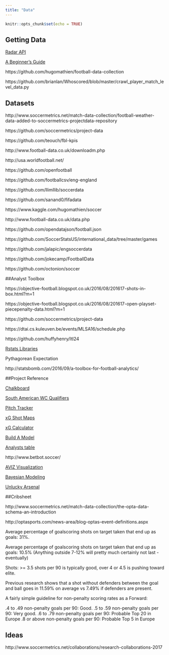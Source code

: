 ```yaml
---
title: "Data"
---
```


```r
knitr::opts_chunk$set(echo = TRUE)
```

## Getting Data

[Radar API](http://developer.sportradar.com/files/indexSoccer.html#soccer-api-v3)

[A Beginner's Guide](https://sportsdatachallenge.wordpress.com/2016/09/21/a-total-beginners-guide-to-web-scraping-football-data-part-1/)

https://github.com/hugomathien/football-data-collection

https://github.com/brianlan/Whoscored/blob/master/crawl_player_match_level_data.py

## Datasets

http://www.soccermetrics.net/match-data-collection/football-weather-data-added-to-soccermetrics-projectdata-repository

https://github.com/soccermetrics/project-data

https://github.com/teouch/fbl-kpis

http://www.football-data.co.uk/downloadm.php

http://usa.worldfootball.net/

https://github.com/openfootball

https://github.com/footballcsv/eng-england

https://github.com/llimllib/soccerdata

https://github.com/sanand0/fifadata

https://www.kaggle.com/hugomathien/soccer

http://www.football-data.co.uk/data.php

https://github.com/opendatajson/football.json

https://github.com/SoccerStatsUS/international_data/tree/master/games

https://github.com/jalapic/engsoccerdata

https://github.com/jokecamp/FootballData

https://github.com/octonion/soccer

##Analyst Toolbox

https://objective-football.blogspot.co.uk/2016/08/201617-shots-in-box.html?m=1

https://objective-football.blogspot.co.uk/2016/08/201617-open-playset-piecepenalty-data.html?m=1

https://github.com/soccermetrics/project-data

https://dtai.cs.kuleuven.be/events/MLSA16/schedule.php

https://github.com/huffyhenry/ltl24

[Rstats Libraries](https://twitter.com/StatsbyLopez/status/796014026094481408)

Pythagorean Expectation

http://statsbomb.com/2016/09/a-toolbox-for-football-analytics/

##Project Reference

[Chalkboard](https://github.com/neilcharles/chalkboard)

[South American WC Qualifiers](https://public.tableau.com/profile/mathijs.steneker#!/vizhome/xGmapeliminatorias/Matchstats)

[Pitch Tracker](http://johnburnmurdoch.github.io/football-pitch-tracker/)

[xG Shot Maps](https://public.tableau.com/s/profile/paul.riley#!/vizhome/PremierLeague201516xGMap/PremierLeague201516ShotonTargetxGDashboard)

[xG Calculator](https://dannypage.github.io/expected_goals.html)

[Build A Model](http://www.hilltop-analytics.com/build-your-own-football-model/)

[Analysts table](https://hilltop-analytics.shinyapps.io/Analysts-EPL-Table/)

http://www.betbot.soccer/

[AVIZ Visualization](http://www.aviz.fr/soccer)

[Bayesian Modeling](https://github.com/milkha/EPL_KDD)

[Unlucky Arsenal](https://github.com/Torvaney/unlucky-arsenal)

##Cribsheet

http://www.soccermetrics.net/match-data-collection/the-opta-data-schema-an-introduction

http://optasports.com/news-area/blog-optas-event-definitions.aspx

Average percentage of goalscoring shots on target taken that end up as goals: 31%. 

Average percentage of goalscoring shots on target taken that end up as goals: 10.5% (Anything outside 7-12% will pretty much certainly not last - eventually)

Shots: >= 3.5 shots per 90 is typically good, over 4 or 4.5 is pushing toward elite.

Previous research shows that a shot without defenders between the goal and ball goes in 11.59% on average vs 7.49% if defenders are present.

A fairly simple guideline for non-penalty scoring rates as a Forward:

.4 to .49 non-penalty goals per 90: Good.
.5 to .59 non-penalty goals per 90: Very good.
.6 to .79 non-penalty goals per 90: Probable Top 20 in Europe
.8 or above non-penalty goals per 90: Probable Top 5 in Europe

## Ideas

http://www.soccermetrics.net/collaborations/research-collaborations-2017